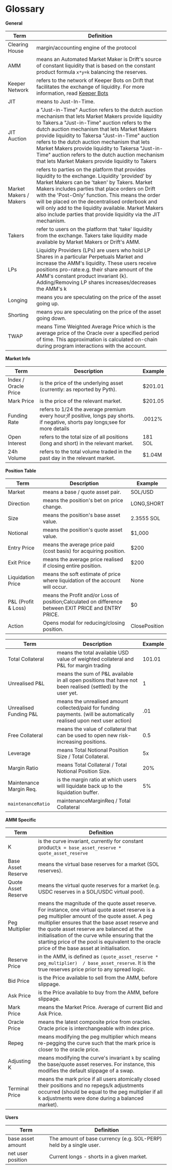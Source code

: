 # Glossary

**General**

| **Term**               | **Definition**                                                                                                                                                                                                                                                                                                                                                                                                                                                            |
| ---------------------- | ------------------------------------------------------------------------------------------------------------------------------------------------------------------------------------------------------------------------------------------------------------------------------------------------------------------------------------------------------------------------------------------------------------------------------------------------------------------------- |
| Clearing House         | margin/accounting engine of the protocol                                                                                                                                                                                                                                                                                                                                                                                                                                  |
| AMM                    | means an Automated Market Maker is Drift's source of constant liquidity that is based on the constant product formula `x*y=k` balancing the reserves.                                                                                                                                                                                                                                                                                                                     |
| Keeper Network         | refers to the network of Keeper Bots on Drift that facilitates the exchange of liquidity. For more information, read [Keeper Bots](/about-v2/keepers)                                                                                                                                                                                                                                                                                                            |
| JIT              | means to Just-In-Time.                                                                                                                                                                                                                                                                                                                                                                                                                                              |
| JIT Auction      | a "Just-in-Time" Auction refers to the dutch auction mechanism that lets Market Makers provide liquidity to Takers.a "Just-in-Time" auction refers to the dutch auction mechanism that lets Market Makers provide liquidity to Takersa "Just-in-Time" auction refers to the dutch auction mechanism that lets Market Makers provide liquidity to Takersa "Just-in-Time" auction refers to the dutch auction mechanism that lets Market Makers provide liquidity to Takers |
| Market Makers / Makers | refers to parties on the platform that provides liquidity to the exchange. Liquidity 'provided' by Market Makers can be 'taken' by Takers. Market Makers includes parties that place orders on Drift with the 'Post-Only' function. This means the order will be placed on the decentralised orderbook and will only add to the liquidity available. Market Makers also include parties that provide liquidity via the JIT mechanism.           |
| Takers                 | refer to users on the platform that 'take' liquidity from the exchange. Takers take liquidity made available by Market Makers or Drift's AMM.                                                                                                                                                                                                                                                                                                                       |
| LPs                    | Liquidity Providers (LPs) are users who hold LP Shares in a particular Perpetuals Market and increase the AMM's liquidity. These users receive positions pro-rate:e.g. their share amount of the AMM's constant product invariant (k). Adding/Removing LP shares increases/decreases the AMM's k                                                                                                                                                     |
| Longing                | means you are speculating on the price of the asset going up.                                                                                                                                                                                                                                                                                                                                                                                                       |
| Shorting               | means you are speculating on the price of the asset going down.                                                                                                                                                                                                                                                                                                                                                                                                     |
| TWAP                   | means Time Weighted Average Price which is the average price of the Oracle over a specified period of time. This approximation is calculated on-chain during program interactions with the account.                                                                                                                                                                                                                                                                       |

**Market Info**

| **Term**             | **Description**                                                                                                                           | **Example** |
| -------------------- | ----------------------------------------------------------------------------------------------------------------------------------------- | ----------- |
| Index / Oracle Price | is the price of the underlying asset (currently: as reported by Pyth).                                                                    | $201.01     |
| Mark Price           | is the price of the relevant market.                                                                                                      | $201.05     |
| Funding Rate         | refers to 1/24 the average premium every hour;if positive, longs pay shorts. if negative, shorts pay longs;see for more details | .0012%      |
| Open Interest  | refers to the total size of all positions (long and short) in the relevant market.                                                        | 181 SOL     |
| 24h Volume           | refers to the total volume traded in the past day in the relevant market.                                                                 | $1.04M      |

**Position Table**

| **Term**             | **Description**                                                                                            | **Example**  |
| -------------------- | ---------------------------------------------------------------------------------------------------------- | ------------- |
| Market               | means a base / quote asset pair.                                                                           | SOL/USD       |
| Direction            | means the position's bet on price change.                                                                  | LONG,SHORT    |
| Size                 | means the position's base asset value.                                                                     | 2.3555 SOL    |
| Notional             | means the position's quote asset value.                                                                    | \$1,000        |
| Entry Price          | means the average price paid (cost basis) for acquiring position.                                          | \$200          |
| Exit Price           | means the average price realised if closing entire position.                                               | \$200          |
| Liquidation Price    | means the soft estimate of price where liquidation of the account will occur.                              | None          |
| P\&L (Profit & Loss) | means the Profit and/or Loss of position;Calculated on difference between EXIT PRICE and ENTRY PRICE. | $0            |
| Action               | Opens modal for reducing/closing position.                                                                 | ClosePosition |

| **Term**                | **Description**                                                                                                         | **Example** |
| ----------------------- | ----------------------------------------------------------------------------------------------------------------------- | ----------- |
| Total Collateral        | means the total available USD value of weighted collateral and P\&L for margin trading                                  | 101.01      |
| Unrealised P\&L         | means the sum of P\&L available in all open positions that have not been realised (settled) by the user yet.      | 1           |
| Unrealised Funding P\&L | means the unrealised amount collected/paid for funding payments. (will be automatically realised upon next user action) | .01         |
| Free Collateral         | means the value of collateral that can be used to open new risk-increasing positions.                                   | 0.5         |
| Leverage                | means Total Notional Position Size / Total Collateral.                                                                  | 5x          |
| Margin Ratio            | means Total Collateral / Total Notional Position Size.                                                                  | 20%         |
| Maintenance Margin Req. | is the margin ratio at which users will liquidate back up to the liquidation buffer.                                    | 5%          |
| `maintenanceRatio`      | maintenanceMarginReq / Total Collateral                                                                                 |             |

**AMM Specific**

| **Term**             | **Definition**                                                                                                                                                                                                                                                                                                                                                                                                    |
| -------------------- | ----------------------------------------------------------------------------------------------------------------------------------------------------------------------------------------------------------------------------------------------------------------------------------------------------------------------------------------------------------------------------------------------------------------- |
| K                    | is the curve invariant, currently for constant product;`k = base_asset_reserve * quote_asset_reserve`                                                                                                                                                                                                                                                                                                        |
| Base Asset Reserve   | means the virtual base reserves for a market (SOL reserves).                                                                                                                                                                                                                                                                                                                                                      |
| Quote Asset Reserve  | means the virtual quote reserves for a market (e.g. USDC reserves in a SOL/USDC virtual pool).                                                                                                                                                                                                                                                                                                              |
| Peg Multiplier       | means the magnitude of the quote asset reserve. For instance, one virtual quote asset reserve is a peg multiplier amount of the quote asset. A peg multiplier ensures that the base asset reserve and the quote asset reserve are balanced at the initialisation of the curve while ensuring that the starting price of the pool is equivalent to the oracle price of the base asset at initialisation. |
| Reserve Price        | in the AMM, is defined as `(quote_asset_reserve * peg_multiplier)  / base_asset_reserve`. It is the true reserves price prior to any spread logic.                                                                                                                                                                                                                                                                |
| Bid Price            | is the Price available to sell from the AMM, before slippage.                                                                                                                                                                                                                                                                                                                                                     |
| Ask Price            | is the Price available to buy from the AMM, before slippage.                                                                                                                                                                                                                                                                                                                                                      |
| Mark Price           | means the Market Price. Average of current Bid and Ask Price.                                                                                                                                                                                                                                                                                                                                                     |
| Oracle Price         | means the latest composite price from oracles. Oracle price is interchangeable with index price.                                                                                                                                                                                                                                                                                                            |
| Repeg                | means modifying the peg multiplier which means re-pegging the curve such that the mark price is closer to the oracle price.                                                                                                                                                                                                                                                                                       |
| Adjusting K          | means modifying the curve's invariant `k` by scaling the base/quote asset reserves. For instance, this modifies the default slippage of a swap.                                                                                                                                                                                                                                                             |
| Terminal Price | means the mark price if all users atomically closed their positions and no repegs/k adjustments occurred (should be equal to the peg multiplier if all k adjustments were done during a balanced market).                                                                                                                                                                                                         |

**Users**

| **Term**          | **Definition**                                                     |
| ----------------- | ------------------------------------------------------------------ |
| base asset amount | The amount of base currency (e.g. SOL-PERP) held by a single user. |
| net user position | Current longs - shorts in a given market.                          |
